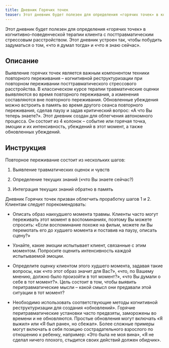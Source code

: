 ```yaml
---
title: Дневник Горячих точек
teaser: Этот дневник будет полезен для определения «горячих точек» в когнитивно-поведенческой терапии клиента с посттравматическим стрессовым расстройством. Этот дневник устроен так, чтобы побудить задуматься о том, «что я думал тогда» и «что я знаю сейчас».
---
```


Этот дневник будет полезен для определения «горячих точек» в когнитивно-поведенческой терапии клиента с посттравматическим стрессовым расстройством. Этот дневник устроен так, чтобы побудить задуматься о том, «что я думал тогда» и «что я знаю сейчас».

## Описание

Выявление горячих точек является важным компонентом техники повторного
переживания – когнитивной реструктуризации при повторном переживании
посттравматического стрессового расстройства. В классическом курсе
терапии травматические оценки выявляются во время повторного
переживания, а изменения составляются вне повторного переживания.
Обновленные убеждения можно встроить в память во время другого сеанса
повторного переживания, сделав паузу и задав критический вопрос: «А что
Вы теперь знаете?». Этот дневник создан для облегчения автономного
процесса. Он состоит из 4 колонок – событие или горячая точка, эмоции и
их интенсивность, убеждений в этот момент, а также обновленных
убеждений.

## Инструкция

Повторное переживание состоит из нескольких шагов:

1.  Выявление травматических оценок и чувств

2.  Определение текущих знаний («что Вы знаете сейчас?)

3.  Интеграция текущих знаний обратно в память

Дневник Горячих точек призван облегчить проработку шагов 1 и 2. Клиентам
следует порекомендовать:

-   Описать образ наихудшего момента травмы. Клиенты часто могут
    переживать этот момент в воспоминаниях, поэтому Вы можете спросить:
    «Если воспоминание похоже на фильм, можете ли Вы перемотать его до
    худшего момента и поставив на паузу, описать сцену?»

-   Узнайте, какие эмоции испытывает клиент, связанные с этим моментом.
    Попросите оценить интенсивность каждой испытываемой эмоции.

-   Определите оценку клиентом этого худшего момента, задавая такие
    вопросы, как «что этот образ значит для Вас?», «что, по Вашему
    мнению, должно было произойти в тот момент?», «что Вы думали о себе
    в тот момент?». Цель состоит в том, чтобы выявить перитравматические
    мысли – какой смысл они предавали этой ситуации в тот момент?

-   Необходимо использовать соответствующие методы когнитивной
    реструктуризации для создания «обновлений». Горячие
    перитравматические установки часто предвзяты, заморожены во времени
    и не обновляются. Простые обновления могут включать «Я выжил» или «Я
    был ранен, но сбежал». Более сложные примеры могут включать в себя
    позицию сострадательного взрослого по отношению к ребенку, например:
    «Это была не моя вина», «Я не сделал ничего плохого, стыдится своих
    действий должен обидчик».
